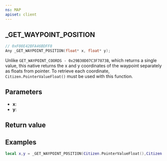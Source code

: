 ```yaml
---
ns: MAP
apiset: client
---
```

## _GET_WAYPOINT_POSITION

```c
// 0xF08E42BFA46BDFF8
Any _GET_WAYPOINT_POSITION(float* x, float* y);
```

Unlike `GET_WAYPOINT_COORDS - 0x29B30D07C3F7873B`, which returns a single value, this native returns the x and y coordinates of the waypoint separately as floats from pointer. To retrieve each coordinate, `Citizen.PointerValueFloat()` must be used with this function.

## Parameters
* **x**:
* **y**:

## Return value

## Examples

```lua
local x,y = _GET_WAYPOINT_POSITION(Citizen.PointerValueFloat(),Citizen.PointerValueFloat())
```